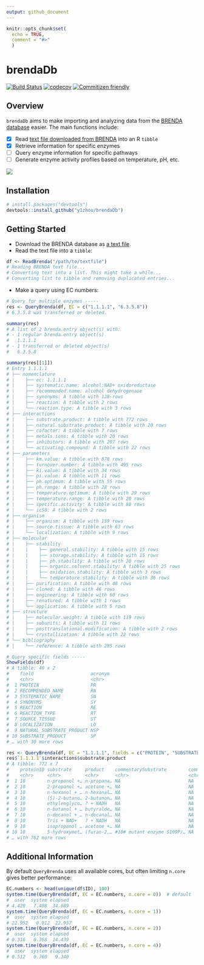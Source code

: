 ```yaml
---
output: github_document
---
```


```r
knitr::opts_chunk$set(
  echo = TRUE,
  comment = "#>"
  )
```

# brendaDb
<!-- Badges: start -->
[![Build Status](https://travis-ci.org/y1zhou/brendaDb.svg?branch=master)](https://travis-ci.org/y1zhou/brendaDb)
[![codecov](https://codecov.io/gh/y1zhou/brendaDb/branch/master/graph/badge.svg)](https://codecov.io/gh/y1zhou/brendaDb)
[![Commitizen friendly](https://img.shields.io/badge/commitizen-friendly-brightgreen.svg)](http://commitizen.github.io/cz-cli/)
<!-- Badges: end -->

## Overview
`brendaDb` aims to make importing and analyzing data from the [BRENDA database](https://www.brenda-enzymes.org) easier. The main functions include:

- [x] Read [text file downloaded from BRENDA](https://www.brenda-enzymes.org/download_brenda_without_registration.php) into an R `tibble`
- [x] Retrieve information for specific enzymes
- [ ] Query enzyme information for specific pathways
- [ ] Generate enzyme activity profiles based on temperature, pH, etc.

<img src='man/figures/brendaDb.png' align="center" />

## Installation
```r
# install.packages("devtools")
devtools::install_github("y1zhou/brendaDb")
```

## Getting Started
- Download the BRENDA database as [a text file](https://www.brenda-enzymes.org/download_brenda_without_registration.php).
- Read the text file into a `tibble`:
```r
df <- ReadBrenda("/path/to/textfile")
# Reading BRENDA text file...
# Converting text into a list. This might take a while...
# Converting list to tibble and removing duplicated entries...
```
- Make a query using EC numbers:
```r
# Query for multiple enzymes -----
res <- QueryBrenda(df, EC = c("1.1.1.1", "6.3.5.8"))
# 6.3.5.8 was transferred or deleted.

summary(res)
# A list of 2 brenda.entry object(s) with:
# - 1 regular brenda.entry object(s)
#   1.1.1.1
# - 1 transferred or deleted object(s)
#   6.3.5.8

summary(res[[1]])
# Entry 1.1.1.1
# ├── nomenclature
# |    ├── ec: 1.1.1.1
# |    ├── systematic.name: alcohol:NAD+ oxidoreductase
# |    ├── recommended.name: alcohol dehydrogenase
# |    ├── synonyms: A tibble with 128 rows
# |    ├── reaction: A tibble with 2 rows
# |    └── reaction.type: A tibble with 3 rows
# ├── interactions
# |    ├── substrate.product: A tibble with 772 rows
# |    ├── natural.substrate.product: A tibble with 20 rows
# |    ├── cofactor: A tibble with 7 rows
# |    ├── metals.ions: A tibble with 20 rows
# |    ├── inhibitors: A tibble with 207 rows
# |    └── activating.compound: A tibble with 22 rows
# ├── parameters
# |    ├── km.value: A tibble with 878 rows
# |    ├── turnover.number: A tibble with 495 rows
# |    ├── ki.value: A tibble with 34 rows
# |    ├── pi.value: A tibble with 11 rows
# |    ├── ph.optimum: A tibble with 55 rows
# |    ├── ph.range: A tibble with 28 rows
# |    ├── temperature.optimum: A tibble with 29 rows
# |    ├── temperature.range: A tibble with 20 rows
# |    ├── specific.activity: A tibble with 88 rows
# |    └── ic50: A tibble with 2 rows
# ├── organism
# |    ├── organism: A tibble with 159 rows
# |    ├── source.tissue: A tibble with 63 rows
# |    └── localization: A tibble with 9 rows
# ├── molecular
# |    ├── stability
# |    |    ├── general.stability: A tibble with 15 rows
# |    |    ├── storage.stability: A tibble with 15 rows
# |    |    ├── ph.stability: A tibble with 20 rows
# |    |    ├── organic.solvent.stability: A tibble with 25 rows
# |    |    ├── oxidation.stability: A tibble with 3 rows
# |    |    └── temperature.stability: A tibble with 36 rows
# |    ├── purification: A tibble with 48 rows
# |    ├── cloned: A tibble with 46 rows
# |    ├── engineering: A tibble with 60 rows
# |    ├── renatured: A tibble with 1 rows
# |    └── application: A tibble with 5 rows
# ├── structure
# |    ├── molecular.weight: A tibble with 119 rows
# |    ├── subunits: A tibble with 11 rows
# |    ├── posttranslational.modification: A tibble with 2 rows
# |    └── crystallization: A tibble with 22 rows
# └── bibliography
# |    └── reference: A tibble with 285 rows

# Query specific fields -----
ShowFields(df)
# A tibble: 40 x 2
#    field                     acronym
#    <chr>                     <chr>  
#  1 PROTEIN                   PR     
#  2 RECOMMENDED_NAME          RN     
#  3 SYSTEMATIC_NAME           SN     
#  4 SYNONYMS                  SY     
#  5 REACTION                  RE     
#  6 REACTION_TYPE             RT     
#  7 SOURCE_TISSUE             ST     
#  8 LOCALIZATION              LO     
#  9 NATURAL_SUBSTRATE_PRODUCT NSP    
# 10 SUBSTRATE_PRODUCT         SP     
# … with 30 more rows

res <- QueryBrenda(df, EC = "1.1.1.1", fields = c("PROTEIN", "SUBSTRATE_PRODUCT"))
res$`1.1.1.1`$interactions$substrate.product
# A tibble: 772 x 7
#    proteinID substrate     product    commentarySubstrate        commentaryProdu… reversibility refID
#    <chr>     <chr>         <chr>      <chr>                      <chr>            <chr>         <chr>
#  1 10        n-propanol +… n-propana… NA                         NA               r             120  
#  2 10        2-propanol +… acetone +… NA                         NA               NA            122  
#  3 10        n-hexanol + … n-hexanal… NA                         NA               r             120  
#  4 10        (S)-2-butano… 2-butanon… NA                         NA               r             120  
#  5 10        ethylenglyco… ? + NADH   NA                         NA               r             120  
#  6 10        n-butanol + … butyralde… NA                         NA               NA            122  
#  7 10        n-decanol + … n-decanal… NA                         NA               r             120  
#  8 10        Tris + NAD+   ? + NADH   NA                         NA               r             120  
#  9 10        isopropanol … acetone +… NA                         NA               NA            139,…
# 10 10        5-hydroxymet… (furan-2,… #10# mutant enzyme S109P/… NA               NA            193,…
# … with 762 more rows
```


## Additional Information
By default `QueryBrenda` uses all available cores, but often limiting `n.core` gives better performance:
```r
EC.numbers <- head(unique(df$ID), 100)
system.time(QueryBrenda(df, EC = EC.numbers, n.core = 0))  # default
#  user  system elapsed
# 4.420   7.408  34.689
system.time(QueryBrenda(df, EC = EC.numbers, n.core = 1))
#  user  system elapsed 
# 22.952   0.012  22.957
system.time(QueryBrenda(df, EC = EC.numbers, n.core = 2))
#  user  system elapsed 
# 0.316   0.368  14.439
system.time(QueryBrenda(df, EC = EC.numbers, n.core = 4))
#  user  system elapsed
# 0.512   0.760   9.340
```
